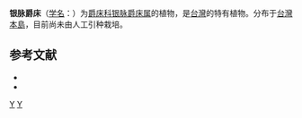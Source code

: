 {{Speciesbox
| taxon = Kudoacanthus albo-nervosa
| binomial_authority = Hosok.
| status = EN
| status_system = iucn3.1
}}

'''银脉爵床'''（[[学名|学名]]：{{lang|la|''Kudoacanthus albo-nervosa''}}）为[[爵床科|爵床科]][[银脉爵床属|银脉爵床属]]的植物，是[[台灣|台灣]]的特有植物。分布于[[台灣島|台灣本島]]，目前尚未由人工引种栽培。

== 参考文献 ==
<div class="references-small">
* {{cite web| url =http://www.bioinfo.cn/db05/KmzwSpecies.php?action=view&id=154| title =银脉爵床| work =《中国高等植物数据库全库》| publisher =中国科学院微生物研究所| author =昆明植物研究所| accessdate =2009-02-20| deadurl =yes| archiveurl =https://web.archive.org/web/20160305030434/http://www.bioinfo.cn/db05/KmzwSpecies.php?action=view&id=154| archivedate =2016-03-05}}
*{{IUCN2008|assessors=China Plant Specialist Group|year=2004|id=46383|title=Kudoacanthus albo-nervosa|downloaded=2009-02-21}}
</div>

{{植物小作品}}
{{Taxonbar}}
[[Category:银脉爵床属|Y]]
[[Category:臺灣特有植物|Y]]